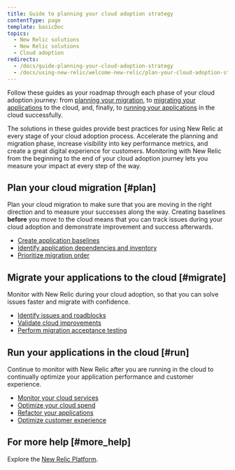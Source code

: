 ```yaml
---
title: Guide to planning your cloud adoption strategy
contentType: page
template: basicDoc
topics:
  - New Relic solutions
  - New Relic solutions
  - Cloud adoption
redirects:
  - /docs/guide-planning-your-cloud-adoption-strategy
  - /docs/using-new-relic/welcome-new-relic/plan-your-cloud-adoption-strategy/guide-planning-your-cloud-adoption-strategy
---
```


Follow these guides as your roadmap through each phase of your cloud adoption journey: from [planning your migration](#plan), to [migrating your applications](#migrate) to the cloud, and, finally, to [running your applications](#run) in the cloud successfully.

The solutions in these guides provide best practices for using New Relic at every stage of your cloud adoption process. Accelerate the planning and migration phase, increase visibility into key performance metrics, and create a great digital experience for customers. Monitoring with New Relic from the beginning to the end of your cloud adoption journey lets you measure your impact at every step of the way.

## Plan your cloud migration [#plan]

Plan your cloud migration to make sure that you are moving in the right direction and to measure your successes along the way. Creating baselines **before** you move to the cloud means that you can track issues during your cloud adoption and demonstrate improvement and success afterwards.

* [Create application baselines](/docs/create-application-baselines)
* [Identify application dependencies and inventory](/docs/identify-application-dependencies-inventory)
* [Prioritize migration order](/docs/prioritize-migration-order)

## Migrate your applications to the cloud [#migrate]

Monitor with New Relic during your cloud adoption, so that you can solve issues faster and migrate with confidence.

* [Identify issues and roadblocks](/docs/identify-issues-roadblocks)
* [Validate cloud improvements](/docs/validate-cloud-improvements)
* [Perform migration acceptance testing](/docs/perform-migration-acceptance-testing)

## Run your applications in the cloud [#run]

Continue to monitor with New Relic after you are running in the cloud to continually optimize your application performance and customer experience.

* [Monitor your cloud services](/docs/monitor-cloud-services)
* [Optimize your cloud spend](/docs/optimize-your-cloud-spend)
* [Refactor your applications](/docs/refactor-applications)
* [Optimize customer experience](/docs/optimize-customer-experience)

## For more help [#more_help]

Explore the [New Relic Platform](https://newrelic.com/products).
